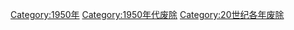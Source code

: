 {{discat|195|0|1949|1960}}
{{Commonscat|1950 disestablishments}}

[[Category:1950年|Category:1950年]]
[[Category:1950年代废除|Category:1950年代废除]]
[[Category:20世纪各年废除|Category:20世纪各年废除]]
